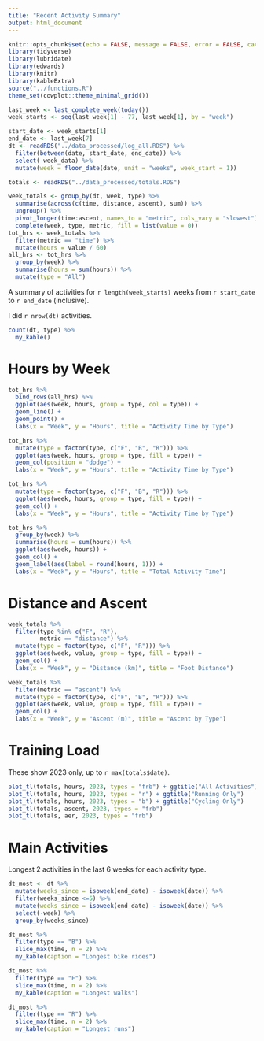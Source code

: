 ```yaml
---
title: "Recent Activity Summary"
output: html_document
---
```


```r
knitr::opts_chunk$set(echo = FALSE, message = FALSE, error = FALSE, cache = FALSE)
library(tidyverse)
library(lubridate)
library(edwards)
library(knitr)
library(kableExtra)
source("../functions.R")
theme_set(cowplot::theme_minimal_grid())
```

```r
last_week <- last_complete_week(today())
week_starts <- seq(last_week[1] - 77, last_week[1], by = "week")
```

```r
start_date <- week_starts[1]
end_date <- last_week[7]
dt <- readRDS("../data_processed/log_all.RDS") %>% 
  filter(between(date, start_date, end_date)) %>% 
  select(-week_data) %>% 
  mutate(week = floor_date(date, unit = "weeks", week_start = 1))
```

```r
totals <- readRDS("../data_processed/totals.RDS")
```

```r
week_totals <- group_by(dt, week, type) %>% 
  summarise(across(c(time, distance, ascent), sum)) %>% 
  ungroup() %>% 
  pivot_longer(time:ascent, names_to = "metric", cols_vary = "slowest") %>% 
  complete(week, type, metric, fill = list(value = 0))
tot_hrs <- week_totals %>% 
  filter(metric == "time") %>% 
  mutate(hours = value / 60)
all_hrs <- tot_hrs %>% 
  group_by(week) %>% 
  summarise(hours = sum(hours)) %>% 
  mutate(type = "All")
```

A summary of activities for `r length(week_starts)` weeks from `r start_date` to `r end_date` (inclusive).

I did `r nrow(dt)` activities.

```r
count(dt, type) %>% 
  my_kable()
```

# Hours by Week

```r
tot_hrs %>% 
  bind_rows(all_hrs) %>% 
  ggplot(aes(week, hours, group = type, col = type)) +
  geom_line() +
  geom_point() +
  labs(x = "Week", y = "Hours", title = "Activity Time by Type")
```

```r
tot_hrs %>% 
  mutate(type = factor(type, c("F", "B", "R"))) %>% 
  ggplot(aes(week, hours, group = type, fill = type)) +
  geom_col(position = "dodge") +
  labs(x = "Week", y = "Hours", title = "Activity Time by Type")
```

```r
tot_hrs %>% 
  mutate(type = factor(type, c("F", "B", "R"))) %>% 
  ggplot(aes(week, hours, group = type, fill = type)) +
  geom_col() +
  labs(x = "Week", y = "Hours", title = "Activity Time by Type")
```

```r
tot_hrs %>% 
  group_by(week) %>% 
  summarise(hours = sum(hours)) %>% 
  ggplot(aes(week, hours)) +
  geom_col() +
  geom_label(aes(label = round(hours, 1))) +
  labs(x = "Week", y = "Hours", title = "Total Activity Time")
```

# Distance and Ascent

```r
week_totals %>% 
  filter(type %in% c("F", "R"),
         metric == "distance") %>% 
  mutate(type = factor(type, c("F", "R"))) %>% 
  ggplot(aes(week, value, group = type, fill = type)) +
  geom_col() +
  labs(x = "Week", y = "Distance (km)", title = "Foot Distance")
```

```r
week_totals %>% 
  filter(metric == "ascent") %>% 
  mutate(type = factor(type, c("F", "B", "R"))) %>% 
  ggplot(aes(week, value, group = type, fill = type)) +
  geom_col() +
  labs(x = "Week", y = "Ascent (m)", title = "Ascent by Type")
```

# Training Load

These show 2023 only, up to `r max(totals$date)`.


```r
plot_tl(totals, hours, 2023, types = "frb") + ggtitle("All Activities")
plot_tl(totals, hours, 2023, types = "r") + ggtitle("Running Only")
plot_tl(totals, hours, 2023, types = "b") + ggtitle("Cycling Only")
plot_tl(totals, ascent, 2023, types = "frb")
plot_tl(totals, aer, 2023, types = "frb")
```

# Main Activities

Longest 2 activities in the last 6 weeks for each activity type.

```r
dt_most <- dt %>% 
  mutate(weeks_since = isoweek(end_date) - isoweek(date)) %>%
  filter(weeks_since <=5) %>% 
  mutate(weeks_since = isoweek(end_date) - isoweek(date)) %>% 
  select(-week) %>% 
  group_by(weeks_since)
```

```r
dt_most %>% 
  filter(type == "B") %>% 
  slice_max(time, n = 2) %>% 
  my_kable(caption = "Longest bike rides")
```

```r
dt_most %>% 
  filter(type == "F") %>% 
  slice_max(time, n = 2) %>% 
  my_kable(caption = "Longest walks")
```

```r
dt_most %>% 
  filter(type == "R") %>% 
  slice_max(time, n = 2) %>% 
  my_kable(caption = "Longest runs")
```


